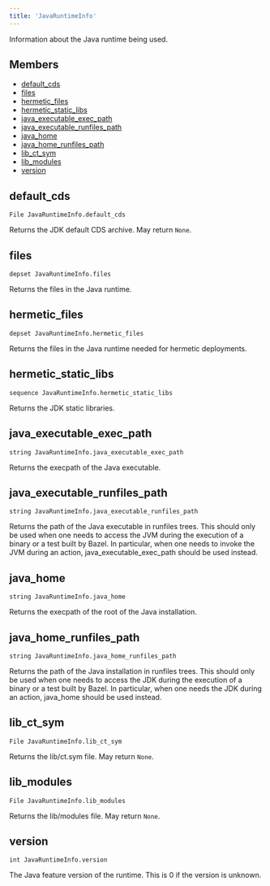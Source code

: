 ```yaml
---
title: 'JavaRuntimeInfo'
---
```




Information about the Java runtime being used.

## Members

- [default\_cds](#default-cds)
- [files](#files)
- [hermetic\_files](#hermetic-files)
- [hermetic\_static\_libs](#hermetic-static-libs)
- [java\_executable\_exec\_path](#java-executable-exec-path)
- [java\_executable\_runfiles\_path](#java-executable-runfiles-path)
- [java\_home](#java-home)
- [java\_home\_runfiles\_path](#java-home-runfiles-path)
- [lib\_ct\_sym](#lib-ct-sym)
- [lib\_modules](#lib-modules)
- [version](#version)

## default\_cds

```
File JavaRuntimeInfo.default_cds
```

 Returns the JDK default CDS archive.
 May return `None`.



## files

```
depset JavaRuntimeInfo.files
```

 Returns the files in the Java runtime.



## hermetic\_files

```
depset JavaRuntimeInfo.hermetic_files
```

 Returns the files in the Java runtime needed for hermetic deployments.



## hermetic\_static\_libs

```
sequence JavaRuntimeInfo.hermetic_static_libs
```

 Returns the JDK static libraries.



## java\_executable\_exec\_path

```
string JavaRuntimeInfo.java_executable_exec_path
```

 Returns the execpath of the Java executable.



## java\_executable\_runfiles\_path

```
string JavaRuntimeInfo.java_executable_runfiles_path
```

 Returns the path of the Java executable in runfiles trees. This should only be used when one needs to access the JVM during the execution of a binary or a test built by Bazel. In particular, when one needs to invoke the JVM during an action, java\_executable\_exec\_path should be used instead.



## java\_home

```
string JavaRuntimeInfo.java_home
```

 Returns the execpath of the root of the Java installation.



## java\_home\_runfiles\_path

```
string JavaRuntimeInfo.java_home_runfiles_path
```

 Returns the path of the Java installation in runfiles trees. This should only be used when one needs to access the JDK during the execution of a binary or a test built by Bazel. In particular, when one needs the JDK during an action, java\_home should be used instead.



## lib\_ct\_sym

```
File JavaRuntimeInfo.lib_ct_sym
```

 Returns the lib/ct.sym file.
 May return `None`.



## lib\_modules

```
File JavaRuntimeInfo.lib_modules
```

 Returns the lib/modules file.
 May return `None`.



## version

```
int JavaRuntimeInfo.version
```

 The Java feature version of the runtime. This is 0 if the version is unknown.
